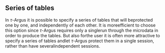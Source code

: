 ## Series of tables
In $\tau$-Argus it is possible to specify a series of tables that will beprotected one by one, and independently of each other. It is moreefficient to choose this option since $\tau$-Argus requires only a singlerun through the microdata in order to produce the tables. But also forthe user it is often more attractive to specify a series of tables andlet $\tau$-Argus protect them in a single session, rather than have severalindependent sessions.

